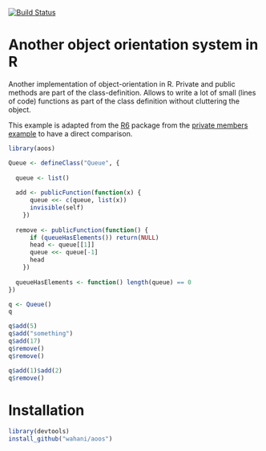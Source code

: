 [![Build Status](https://travis-ci.org/wahani/aoos.png?branch=master)](https://travis-ci.org/wahani/aoos)

# Another object orientation system in R
Another implementation of object-orientation in R. Private and public methods are part of the class-definition. Allows to write a lot of small (lines of code) functions as part of the class definition without cluttering the object.

This example is adapted from the [R6](https://github.com/wch/R6) package from the [private members example](http://rpubs.com/wch/24456) to have a direct comparison.

```r
library(aoos)

Queue <- defineClass("Queue", {
  
  queue <- list()
  
  add <- publicFunction(function(x) {
      queue <<- c(queue, list(x))
      invisible(self)
    })
  
  remove <- publicFunction(function() {
      if (queueHasElements()) return(NULL)
      head <- queue[[1]]
      queue <<- queue[-1]
      head
    })
  
  queueHasElements <- function() length(queue) == 0
})

q <- Queue()
q
```

```r
q$add(5)
q$add("something")
q$add(17)
q$remove()
q$remove()

q$add(1)$add(2)
q$remove()
```

# Installation
```r
library(devtools)
install_github("wahani/aoos")
```

